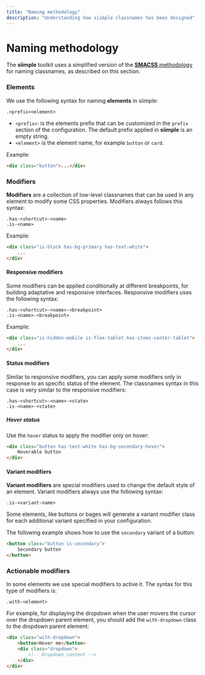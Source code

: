 ```yaml
---
title: "Naming methodology"
description: "Understanding how siimple classnames has been designed"
---
```


# Naming methodology

The **siimple** toolkit uses a simplified version of the [**SMACSS** methodology](http://smacss.com) for naming classnames, as described on this section. 
 
### Elements

We use the following syntax for naming **elements** in siimple:

```
.<prefix><element>
```

- `<prefix>`: is the elements prefix that can be customized in the `prefix` section of the configuration. The default prefix applied in **siimple** is an empty string.
- `<element>` is the element name, for example `button` or `card`.

Example: 

```html
<div class="button">...</div>
```

### Modifiers

**Modifiers** are a collection of low-level classnames that can be used in any element to modify some CSS properties. Modifiers always follows this syntax: 

```
.has-<shortcut>-<name>
.is-<name>
```

Example: 

```html
<div class="is-block has-bg-primary has-text-white">
    ...
</div>
```

#### Responsive modifiers

Some modifiers can be applied conditionally at different breakpoints, for building adaptative and responsive interfaces. Responsive modifiers uses the following syntax: 

```
.has-<shortcut>-<name>-<breakpoint>
.is-<name>-<breakpoint>
```

Example: 

```html
<div class="is-hidden-mobile is-flex-tablet has-items-center-tablet">
    ...
</div>
```

#### Status modifiers

Similar to responsive modifiers, you can apply some modifiers only in response to an specific status of the element. The classnames syntax in this case is very similar to the responsive modifiers:

```
.has-<shortcut>-<name>-<state>
.is-<name>-<state>
```

##### Hover status

Use the `hover` status to apply the modifier only on hover: 

```html live=true align=center
<div class="button has-text-white has-bg-secondary-hover">
    Hoverable button
</div>
```

#### Variant modifiers

**Variant modifiers** are special modifiers used to change the default style of an element. Variant modifiers always use the following syntax:

```
.is-<variant-name>
```

Some elements, like buttons or bages will generate a variant modifier class for each additional variant specified in your configuration.

The following example shows how to use the `secondary` variant of a button:

```html
<button class="button is-secondary">
    Secondary button
</button>
```

### Actionable modifiers

In some elements we use special modifiers to active it. The syntax for this type of modifiers is:

```
.with-<element>
```

For example, for displaying the dropdown when the user movers the cursor over the dropdown parent element, you should add the `with-dropdown` class to the dropdown parent element:

```html
<div class="with-dropdown">
    <button>Hover me</button>
    <div class="dropdown">
        <!-- Dropdown content -->
    </div>
</div>
```
